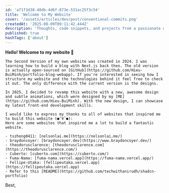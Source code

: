 ```yaml
---
id: 'a71f3d38-48db-4d6f-873e-531ac25f3c54'
title: 'Welcome to My Website'
cover: '/assets/articles/dev/post/conventional-commits.png'
createdAt: '2025-08-09T09:11:42.444Z'
description: 'Thoughts, code snippets, and projects from a passionate developer.'
published: true
hashTags: ['about']
---
```


<AnimatedBlock type="FADE_IN_FROM_BOTTOM">

**Hello! Welcome to my website 👋**

</AnimatedBlock>

<AnimatedBlock type="FADE_IN_FROM_BOTTOM" delay={0.2}>

    The Second Version of my own website was created in 2024. I was learning how to build a blog with Next.js back then. The old version is actually open-sourced on [GitHub](https://github.com/Hieu-BuiMinh/portfolio-blog-webapp). If you're interested in seeing how I structure my website and the technologies behind it feel free to check it out. The only difference with the current version is the designs.

</AnimatedBlock>

<AnimatedBlock type="FADE_IN_FROM_BOTTOM" delay={0.4}>

    In 2025, I decided to revamp this website with a new, awesome design and subtle animations, which were designed by my [ME](https://github.com/Hieu-BuiMinh). With the new design, I can showcase my latest front-end development skills.

</AnimatedBlock>

<AnimatedBlock type="FADE_IN_FROM_BOTTOM" delay={0.8}>

    I would like to express my thanks to all of websites that inspired me to build this website (●ˇ∀ˇ●):
    Here are some websites that inspired me a lot to build a fantastic website.

    - tszhong0411: [nelsonlai.me](https://nelsonlai.me/)
    - braydoncoyer: [braydoncoyer.dev](https://www.braydoncoyer.dev/)
    - theodorusclarence: [theodorusclarence.com](https://theodorusclarence.com/)
    - Cuberto: [cuberto.com](https://cuberto.com/)
    - Fuma-Nama: [fuma-nama.vercel.app](https://fuma-nama.vercel.app/)
    - Fellipe-Utaka: [fellipeutaka.vercel.app](https://fellipeutaka.vercel.app)
    - Refer to this [README](https://github.com/techwithanirudh/shadcn-portfolio)

</AnimatedBlock>

<AnimatedBlock type="FADE_IN_FROM_BOTTOM" delay={1}>
	Best,
</AnimatedBlock>

<p className='text-red-500'></p>